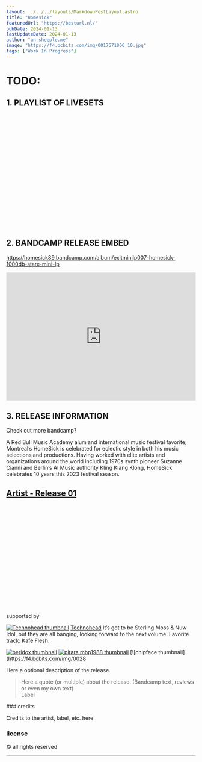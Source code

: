 ```yaml
---
layout: ../../../layouts/MarkdownPostLayout.astro
title: "Homesick"
featuredUrl: "https://besturl.nl/"
pubDate: 2024-01-13
lastUpdateDate: 2024-01-13
author: "un-sheeple.me"
image: "https://f4.bcbits.com/img/0017671066_10.jpg"
tags: ["Work In Progress"]
---
```



# TODO:

## 1. PLAYLIST OF LIVESETS

<iframe
  width="100%"
  height="300"
  scrolling="no"
  style="border: none; overflow: auto;"

allow="autoplay"
src="https://w.soundcloud.com/player/?url=https%3A//api.soundcloud.com/playlists/328503597&color=%23ff5500&auto_play=false&hide_related=false&show_comments=true&show_user=true&show_reposts=false&show_teaser=true&visual=true"

> </iframe>

## 2. BANDCAMP RELEASE EMBED

https://homesick89.bandcamp.com/album/exitminilp007-homesick-1000db-stare-mini-lp

<iframe
  style="border: 0; width: 100%; height: 340px;"
  src="https://bandcamp.com/EmbeddedPlayer/album=3394138826/size=large/bgcol=333333/linkcol=ffffff/artwork=none/transparent=true/"
  seamless
>
  <a href="https://homesick89.bandcamp.com/album/exitminilp007-homesick-1000db-stare-mini-lp">
    EXITMINILP007 - HomeSick - &#39;1000dB Stare&#39; Mini Lp by HomeSick
  </a>
</iframe>

## 3. RELEASE INFORMATION

Check out more bandcamp?

A Red Bull Music Academy alum and international music festival favorite, Montreal’s HomeSick is celebrated for eclectic style in both his music selections and productions. Having worked with elite artists and organizations around the world including 1970s synth pioneer Suzanne Cianni and Berlin’s AI Music authority Kling Klang Klong, HomeSick celebrates 10 years this 2023 festival season.

## <a href="" target="_blank">Artist - Release 01</a>

<ReleaseInformation
  releaseDate=""
  label=""
  catalogNumber=""
  series=""
  country="Malden, Netherlands"
  genre="Genre With Capital Letters"
  imgUrl="image url of the physical release"
  imgAlt=""
/>

<iframe style="border: 0; width: 100%; height: 274px;" src="" seamless>
  <a href="https://dosisdecibelrecords.bandcamp.com/album/dosis-decibel-013"></a>
</iframe>

supported by

[![Technohead thumbnail](https://f4.bcbits.com/img/0026433229_42.jpg)](https://bandcamp.com/winchman?from=fanthanks) [Technohead](https://bandcamp.com/winchman?from=fanthanks) <span class="bandcamp-supporter-comment">It’s got to be Sterling Moss & Nuw Idol, but they are all banging, looking forward to the next volume. Favorite track: Kafé Flesh.</span>

[![_beridox_ thumbnail](https://f4.bcbits.com/img/0033138377_42.jpg)](https://bandcamp.com/_beridox_?from=fanthanks) [![pitara mbp1988 thumbnail](https://f4.bcbits.com/img/0032644052_42.jpg)](https://bandcamp.com/mbp1988?from=fanthanks) [![chipface thumbnail](https://f4.bcbits.com/img/0028

Here a optional description of the release.

<blockquote>
  Here a quote (or multiple) about the release. (Bandcamp text, reviews or even
  my own text)
  <footer>Label</footer>
</blockquote>

<div class="bandcamp-final-credits">
### credits

Credits to the artist, label, etc. here

### license

&copy; all rights reserved

</div>

<hr />
